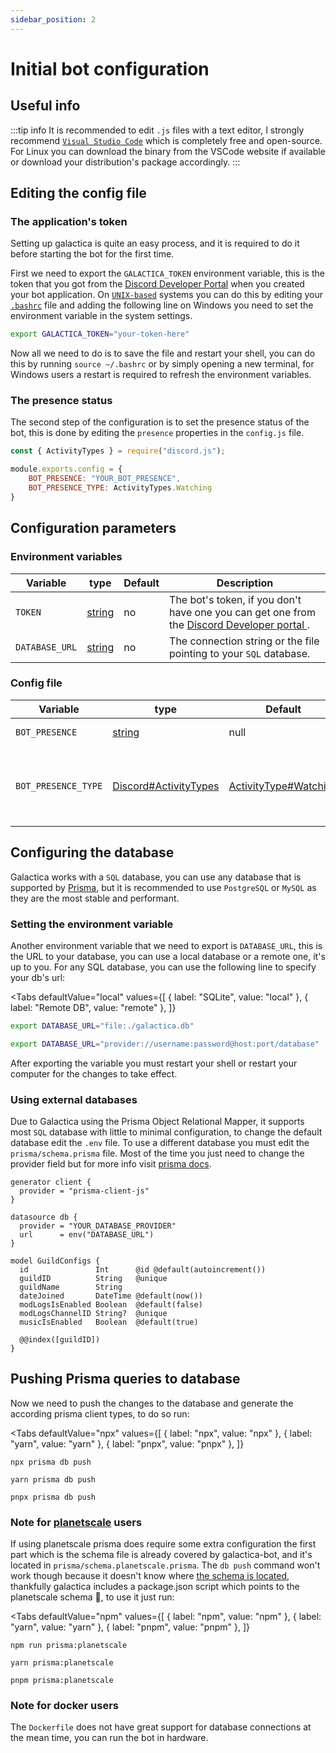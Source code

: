 ```yaml
---
sidebar_position: 2
---
```


# Initial bot configuration

## Useful info

:::tip info
It is recommended to edit `.js` files with a text editor, I strongly recommend [`Visual Studio Code`](https://code.visualstudio.com/) which is completely free and open-source. For Linux you can download the binary from the VSCode website if available or download your distribution's package accordingly.
:::

## Editing the config file

### The application's token

Setting up galactica is quite an easy process, and it is required to do it before starting the bot for the first time.

First we need to export the `GALACTICA_TOKEN` environment variable, this is the token that you got from the [Discord Developer Portal](https://discord.com/developers/applications) when you created your bot application.
On [`UNIX-based`](https://en.wikipedia.org/wiki/List_of_Unix_systems) systems you can do this by editing your
[`.bashrc`](https://www.digitalocean.com/community/tutorials/bashrc-file-in-linux) file and adding the following line on Windows you need to set the environment variable in the system settings.

```bash
export GALACTICA_TOKEN="your-token-here"
```

Now all we need to do is to save the file and restart your shell, you can do this by running `source ~/.bashrc` or by simply opening a new terminal,
for Windows users a restart is required to refresh the environment variables.

### The presence status

The second step of the configuration is to set the presence status of the bot, this is done by editing the `presence` properties in the `config.js` file.

```js title="config.js"
const { ActivityTypes } = require("discord.js");

module.exports.config = {
    BOT_PRESENCE: "YOUR_BOT_PRESENCE",
    BOT_PRESENCE_TYPE: ActivityTypes.Watching
}
```
## Configuration parameters

### Environment variables

| Variable       | type                                                                                       | Default | Description                                                                                                                                 |
|----------------|--------------------------------------------------------------------------------------------|---------|---------------------------------------------------------------------------------------------------------------------------------------------|
| `TOKEN`        | [string](https://www.typescriptlang.org/docs/handbook/2/everyday-types.html#literal-types) | no      | The bot's token, if you don't have one you can get one from the [ Discord Developer portal ](https://discord.com/developers/applications) . |
| `DATABASE_URL` | [string](https://www.typescriptlang.org/docs/handbook/2/everyday-types.html#literal-types) | no      | The connection string or the file pointing to your `SQL` database.                                                                          |

### Config file
| Variable            | type                                                                                               | Default                                                                                                     | Description                                                                                                  |
|---------------------|----------------------------------------------------------------------------------------------------|-------------------------------------------------------------------------------------------------------------|--------------------------------------------------------------------------------------------------------------|
| `BOT_PRESENCE`      | [string](https://www.typescriptlang.org/docs/handbook/2/everyday-types.html#literal-types)         | null                                                                                                        | Sets the rich presence shown on the bot                                                                      |
| `BOT_PRESENCE_TYPE` | [Discord#ActivityTypes](https://discord-api-types.dev/api/discord-api-types-v10/enum/ActivityType) | [ActivityType#Watching](https://discord-api-types.dev/api/discord-api-types-v10/enum/ActivityType#Watching) | Sets the presence type of the bot. https://discord-api-types.dev/api/discord-api-types-v10/enum/ActivityType |

## Configuring the database

Galactica works with a `SQL` database, you can use any database that is supported by [Prisma](https://www.prisma.io/),
but it is recommended to use `PostgreSQL` or `MySQL` as they are the most stable and performant.


### Setting the environment variable
Another environment variable that we need to export is `DATABASE_URL`, this is the URL to your database, you can use a local database or a remote one, it's up to you.
For any SQL database, you can use the following line to specify your db's url:

<Tabs
    defaultValue="local"
    values={[
        { label: "SQLite", value: "local" },
        { label: "Remote DB", value: "remote" },
    ]}
>

<TabItem value="local">

```bash
export DATABASE_URL="file:./galactica.db"
```

</TabItem>

<TabItem value="remote">

```bash
export DATABASE_URL="provider://username:password@host:port/database"
```

</TabItem>

</Tabs>

After exporting the variable you must restart your shell or restart your computer for the changes to take effect.

### Using external databases
Due to Galactica using the Prisma Object Relational Mapper, it supports most `SQL` database with little to minimal configuration,
to change the default database edit the `.env` file. To use a different database you must edit the `prisma/schema.prisma` file.
Most of the time you just need to change the provider field but for more info visit [prisma docs](https://www.prisma.io/docs/reference/api-reference/prisma-schema-reference#datasource).

```prisma
generator client {
  provider = "prisma-client-js"
}

datasource db {
  provider = "YOUR_DATABASE_PROVIDER"
  url      = env("DATABASE_URL")
}

model GuildConfigs {
  id               Int      @id @default(autoincrement())
  guildID          String   @unique
  guildName        String
  dateJoined       DateTime @default(now())
  modLogsIsEnabled Boolean  @default(false)
  modLogsChannelID String?  @unique
  musicIsEnabled   Boolean  @default(true)

  @@index([guildID])
}
```

## Pushing Prisma queries to database

Now we need to push the changes to the database and generate the according prisma client types, to do so run:

<Tabs
  defaultValue="npx"
  values={[
    { label: "npx", value: "npx" },
    { label: "yarn", value: "yarn" },
    { label: "pnpx", value: "pnpx" },
  ]}
>
  <TabItem value="npx">

  ```shell
  npx prisma db push
  ```

  </TabItem>

  <TabItem value="yarn">

  ```shell
  yarn prisma db push
  ```

  </TabItem>

  <TabItem value="pnpx">

  ```shell
  pnpx prisma db push
  ```

  </TabItem>
</Tabs>

### Note for [planetscale](https://planetscale.com) users
If using planetscale prisma does require some extra configuration the first part which is the schema file is already covered
by galactica-bot, and it's located in `prisma/schema.planetscale.prisma`. The `db push` command won't work though because
it doesn't know where [the schema is located](https://www.prisma.io/docs/reference/api-reference/command-reference#arguments-4),
thankfully galactica includes a package.json script which points to the planetscale schema 🥳, to use it just run:

<Tabs
  defaultValue="npm"
  values={[
    { label: "npm", value: "npm" },
    { label: "yarn", value: "yarn" },
    { label: "pnpm", value: "pnpm" },
  ]}
>
  <TabItem value="npm">

  ```shell
  npm run prisma:planetscale
  ```

  </TabItem>

  <TabItem value="yarn">

  ```shell
  yarn prisma:planetscale
  ```

  </TabItem>

  <TabItem value="pnpm">

  ```shell
  pnpm prisma:planetscale
  ```

  </TabItem>
</Tabs>


### Note for docker users
The `Dockerfile` does not have great support for database connections at the mean time, you can run the bot in hardware.
